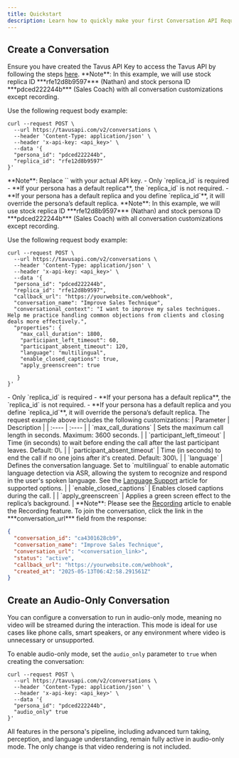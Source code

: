 ```yaml
---
title: Quickstart
description: Learn how to quickly make your first Conversation API Request using a stock persona and replica.
---
```


## Create a Conversation
<Steps>
<Step title="Step 1: Get an API Key" titleSize="h3">
Ensure you have created the Tavus API Key to access the Tavus API by following the steps <a href="/sections/quickstart" target="_blank" rel="noopener noreferrer">here</a>.
</Step>
<Step title="Step 2: Make your First Conversation" titleSize="h3">
<Tabs>
<Tab title="Required Parameters Only">
<Note>
**Note**: In this example, we will use stock replica ID ***rfe12d8b9597*** (Nathan) and stock persona ID ***pdced222244b*** (Sales Coach) with all conversation customizations except recording.
</Note>

Use the following request body example:
```shell cURL
curl --request POST \
  --url https://tavusapi.com/v2/conversations \
  --header 'Content-Type: application/json' \
  --header 'x-api-key: <api_key>' \
  --data '{
  "persona_id": "pdced222244b",
  "replica_id": "rfe12d8b9597"
}'

```
<Note>
**Note**: Replace `<api_key>` with your actual API key. 
</Note>

<Warning>
- Only `replica_id` is required
- **If your persona has a default replica**, the `replica_id` is not required.
- **If your persona has a default replica and you define `replica_id`**, it will override the persona’s default replica.
</Warning>
</Tab>
<Tab title="Full Customizations">
<Note>
**Note**: In this example, we will use stock replica ID ***rfe12d8b9597*** (Nathan) and stock persona ID ***pdced222244b*** (Sales Coach) with all conversation customizations except recording.
</Note>

Use the following request body example:
```shell cURL
curl --request POST \
  --url https://tavusapi.com/v2/conversations \
  --header 'Content-Type: application/json' \
  --header 'x-api-key: <api_key>' \
  --data '{
  "persona_id": "pdced222244b",
  "replica_id": "rfe12d8b9597",
  "callback_url": "https://yourwebsite.com/webhook",
  "conversation_name": "Improve Sales Technique",
  "conversational_context": "I want to improve my sales techniques. Help me practice handling common objections from clients and closing deals more effectively.",
  "properties": {
    "max_call_duration": 1800,
    "participant_left_timeout": 60,
    "participant_absent_timeout": 120,
    "language": "multilingual",
    "enable_closed_captions": true,
    "apply_greenscreen": true

   }
}'

```
<Warning>
- Only `replica_id` is required
- **If your persona has a default replica**, the `replica_id` is not required.
- **If your persona has a default replica and you define `replica_id`**, it will override the persona’s default replica.
</Warning>
The request example above includes the following customizations:
| Parameter | Description |
| :---- | :---- |
| `max_call_durations` | Sets the maximum call length in seconds. Maximum: 3600 seconds. |
| `participant_left_timeout` | Time (in seconds) to wait before ending the call after the last participant leaves. Default: 0\. |
| `participant_absent_timeout` | Time (in seconds) to end the call if no one joins after it's created. Default: 300\. |
| `language` | Defines the conversation language. Set to `multilingual` to enable automatic language detection via ASR, allowing the system to recognize and respond in the user's spoken language. See the <a href="/sections/conversational-video-interface/language-support" target="_blank" rel="noopener noreferrer">Language Support</a> article for supported options. |
| `enable_closed_captions` | Enables closed captions during the call. |
| `apply_greenscreen` | Applies a green screen effect to the replica’s background. |

<Note>
**Note**: Please see the <a href="/sections/conversational-video-interface/quickstart/conversation-recordings" target="_blank">Recording</a> article to enable the Recording feature.
</Note>
</Tab>
</Tabs>
</Step>
<Step title="Step 3: Join the Conversation" titleSize="h3">
To join the conversation, click the link in the ***conversation_url*** field from the response:

```json
{
  "conversation_id": "ca4301628cb9",
  "conversation_name": "Improve Sales Technique",
  "conversation_url": "<conversation_link>",
  "status": "active",
  "callback_url": "https://yourwebsite.com/webhook",
  "created_at": "2025-05-13T06:42:58.291561Z"
}
```
</Step>
</Steps>


## Create an Audio-Only Conversation
You can configure a conversation to run in audio-only mode, meaning no video will be streamed during the interaction. This mode is ideal for use cases like phone calls, smart speakers, or any environment where video is unnecessary or unsupported.

To enable audio-only mode, set the `audio_only` parameter to `true` when creating the conversation:
```shell cURL
curl --request POST \
  --url https://tavusapi.com/v2/conversations \
  --header 'Content-Type: application/json' \
  --header 'x-api-key: <api_key>' \
  --data '{
  "persona_id": "pdced222244b",
  "audio_only" true
}'

```
<Note>
All features in the persona's pipeline, including advanced turn taking, perception, and language understanding, remain fully active in audio-only mode. The only change is that video rendering is not included.
</Note>